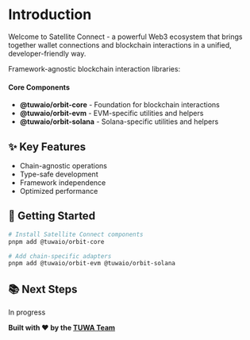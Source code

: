 # Introduction

Welcome to Satellite Connect - a powerful Web3 ecosystem that brings together wallet connections and blockchain interactions in a unified, developer-friendly way.

Framework-agnostic blockchain interaction libraries:

#### Core Components
- **@tuwaio/orbit-core** - Foundation for blockchain interactions
- **@tuwaio/orbit-evm** - EVM-specific utilities and helpers
- **@tuwaio/orbit-solana** - Solana-specific utilities and helpers

## ✨ Key Features
- Chain-agnostic operations
- Type-safe development
- Framework independence
- Optimized performance

## 💾 Getting Started

```bash
# Install Satellite Connect components
pnpm add @tuwaio/orbit-core

# Add chain-specific adapters
pnpm add @tuwaio/orbit-evm @tuwaio/orbit-solana
```

## 📚 Next Steps

In progress

**Built with ❤️ by the [TUWA Team](https://github.com/TuwaIO)**